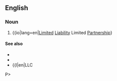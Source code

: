 ==English==
{{wikipedia}}

===Noun===
{{en-noun}}

# {{lb|en|business|legal}} {{io|lang=en|[[limited|Limited]] [[liability|Liability]] Limited [[partnership|Partnership]]}

====See also====
* {{l|en|LP}}
* {{l|en|LLP}}
* {{l|en|LLC
P>
